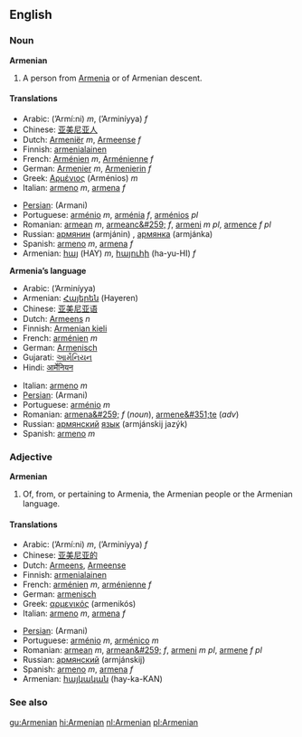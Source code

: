 ==English==
===Noun===
'''Armenian'''

#A person from [[Armenia]] or of Armenian descent.

====Translations====
{{top}}
*Arabic: {{ARchar|[[ارميني]]}} (’Armí:ni) ''m'', {{ARchar|[[ارمينية]]}} (’Arminíyya) ''f''
*Chinese: [[亚美尼亚人]]
*Dutch: [[Armeniër]] ''m'', [[Armeense]] ''f''
*Finnish: [[armenialainen]]
*French: [[Arménien]] ''m'', [[Arménienne]] ''f''
*German: [[Armenier]] ''m'', [[Armenierin]] ''f''
*Greek: [[Αρμένιος]] (Arménios) ''m''
*Italian: [[armeno]] ''m'', [[armena]] ''f''
{{mid}}
*[[Persian]]: {{FAchar|[[ارمني]]}} (Armani)
*Portuguese: [[arménio]] ''m'', [[arménia]] ''f'', [[arménios]] ''pl''
*Romanian: [[armean]] ''m'', [[armeanc&#259;]] ''f'', [[armeni]] ''m pl'', [[armence]] ''f pl''
*Russian: [[армянин]] (armjánin) {{m}}, [[армянка]] (armjánka) {{f}}
*Spanish: [[armeno]] ''m'', [[armena]] ''f''
*Armenian: [[հայ]] (HAY) ''m'', [[հայուհի]] (ha-yu-HI) ''f''
{{bottom}}

'''Armenia’s language'''
{{top}}
*Arabic: {{ARchar|[[ارمينية]]}} (’Arminíyya) {{f}}
*Armenian: [[Հայերեն]] (Hayeren)
*Chinese: [[亚美尼亚语]]
*Dutch: [[Armeens]] ''n''
*Finnish: [[Armenian kieli]]
*French: [[arménien]] ''m''
*German: [[Armenisch]]
*Gujarati: [[આર્મેનિયન]]
*Hindi: [[आर्मेनियन]]
{{mid}}
*Italian: [[armeno]] ''m''
*[[Persian]]: {{FAchar|[[ارمني]]}} (Armani)
*Portuguese: [[arménio]] ''m''
*Romanian: [[armena&#259;]] ''f'' (''noun''), [[armene&#351;te]] (''adv'')
*Russian: [[армянский]] [[язык]] (armjánskij jazýk) {{m}}
*Spanish: [[armeno]] ''m''
{{bottom}}

===Adjective===
'''Armenian'''

#Of, from, or pertaining to Armenia, the Armenian people or the Armenian language.

====Translations====
{{top}}
*Arabic: {{FAchar|[[ارميني]]}} (’Armí:ni) ''m'', {{FAchar|[[ارمينية]]}} (’Arminíyya) ''f''
*Chinese: [[亚美尼亚的]]
*Dutch: [[Armeens]], [[Armeense]]
*Finnish: [[armenialainen]]
*French: [[arménien]] ''m'', [[arménienne]] ''f''
*German: [[armenisch]]
*Greek: [[αρμενικός]] (armenikós)
*Italian: [[armeno]] ''m'', [[armena]] ''f''
{{mid}}
*[[Persian]]: {{FAchar|[[ارمني]]}} (Armani)
*Portuguese: [[arménio]] ''m'', [[arménico]] ''m''
*Romanian: [[armean]] ''m'', [[armean&#259;]] ''f'', [[armeni]] ''m pl'', [[armene]] ''f pl''
*Russian: [[армянский]] (armjánskij)
*Spanish: [[armeno]] ''m'', [[armena]] ''f''
*Armenian: [[հայկական]] (hay-ka-KAN)
{{bottom}}

===See also===
{{Interwiktionary|code=hy}}

[[gu:Armenian]]
[[hi:Armenian]]
[[nl:Armenian]]
[[pl:Armenian]]